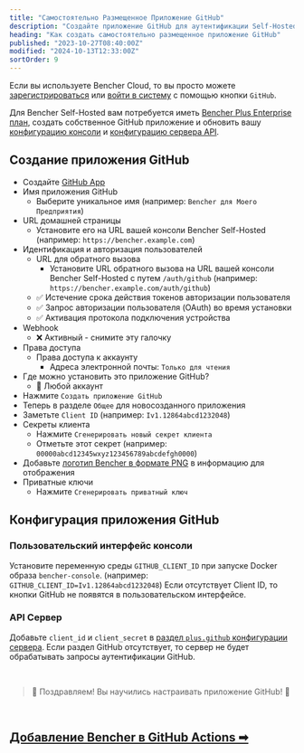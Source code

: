```yaml
---
title: "Самостоятельно Размещенное Приложение GitHub"
description: "Создайте приложение GitHub для аутентификации Self-Hosted версии Bencher с GitHub"
heading: "Как создать самостоятельно размещенное приложение GitHub"
published: "2023-10-27T08:40:00Z"
modified: "2024-10-13T12:33:00Z"
sortOrder: 9
---
```


Если вы используете Bencher Cloud, то вы просто можете [зарегистрироваться](/auth/signup) или [войти в систему](/auth/login)
с помощью кнопки `GitHub`.

Для Bencher Self-Hosted вам потребуется иметь [Bencher Plus Enterprise план][bencher plus enterprise], создать собственное GitHub приложение и обновить вашу [конфигурацию консоли][console config] и [конфигурацию сервера API][server config].

[bencher plus enterprise]: /pricing/?level=enterprise
[console config]: /ru/docs/reference/console-config/
[server config]: /ru/docs/reference/server-config/

## Создание приложения GitHub

- Создайте [GitHub App](https://docs.github.com/ru/apps/creating-github-apps/registering-a-github-app/registering-a-github-app#registering-a-github-app)
- Имя приложения GitHub
  - Выберите уникальное имя (например: `Bencher для Моего Предприятия`)
- URL домашней страницы
  - Установите его на URL вашей консоли Bencher Self-Hosted (например: `https://bencher.example.com`)
- Идентификация и авторизация пользователей
  - URL для обратного вызова
    - Установите URL обратного вызова на URL вашей консоли Bencher Self-Hosted с путем `/auth/github` (например: `https://bencher.example.com/auth/github`)
  - ✅ Истечение срока действия токенов авторизации пользователя
  - ✅ Запрос авторизации пользователя (OAuth) во время установки
  - ✅ Активация протокола подключения устройства
- Webhook
  - ❌ Активный - снимите эту галочку
- Права доступа
  - Права доступа к аккаунту
    - Адреса электронной почты: `Только для чтения`
- Где можно установить это приложение GitHub?
  - 🔘 Любой аккаунт
- Нажмите `Создать приложение GitHub`
- Теперь в разделе `Общее` для новосозданного приложения
- Заметьте `Client ID` (например: `Iv1.12864abcd1232048`)
- Секреты клиента
  - Нажмите `Сгенерировать новый секрет клиента`
  - Отметьте этот секрет (например: `00000abcd12345wxyz123456789abcdefgh0000`)
- Добавьте [логотип Bencher в формате PNG](/brand/) в информацию для отображения
- Приватные ключи
  - Нажмите `Сгенерировать приватный ключ`

## Конфигурация приложения GitHub

### Пользовательский интерфейс консоли
Установите переменную среды `GITHUB_CLIENT_ID` при запуске Docker образа `bencher-console`. (например: `GITHUB_CLIENT_ID=Iv1.12864abcd1232048`) Если отсутствует Client ID, то кнопки GitHub не появятся в пользовательском интерфейсе.

### API Сервер
Добавьте `client_id` и `client_secret` в [раздел `plus.github` конфигурации сервера](/ru/docs/reference/server-config/#plusgithub). Если раздел GitHub отсутствует, то сервер не будет обрабатывать запросы аутентификации GitHub.

<br/>

> 🐰 Поздравляем! Вы научились настраивать приложение GitHub! 🎉

<br/>

<h2><a href="/ru/docs/how-to/github-actions/">Добавление Bencher в GitHub Actions ➡</a></h2>
